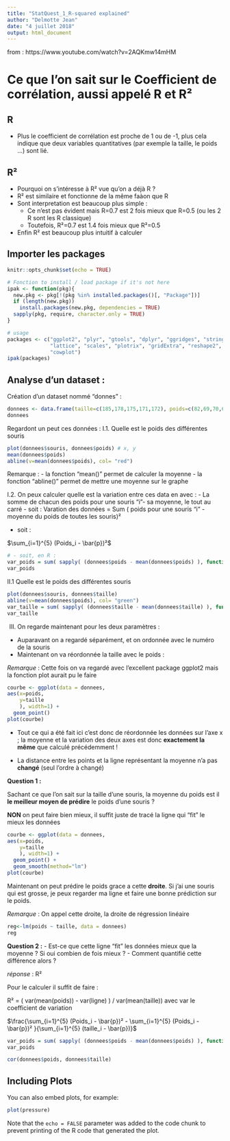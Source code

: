 ```yaml
---
title: "StatQuest_1_R-squared explained"
author: "Delmotte Jean"
date: "4 juillet 2018"
output: html_document
---
```


from : https://www.youtube.com/watch?v=2AQKmw14mHM

# Ce que l'on sait sur le Coefficient de corrélation, aussi appelé R et R²

## R
- Plus le coefficient de corrélation est proche de 1 ou de -1, plus cela indique que deux variables quantitatives (par exemple la taille, le poids ...) sont lié.

## R²
- Pourquoi on s'intéresse à R² vue qu'on a déjà R ?
- R² est similaire et fonctionne de la même faàon que R
- Sont interpretation est beaucoup plus simple :
  - Ce n'est pas évident mais R=0.7 est 2 fois mieux que R=0.5 (ou les 2 R sont les R classique)
  - Toutefois, R²=0.7 est 1.4 fois mieux que R²=0.5
- Enfin R² est beaucoup plus intuitif à calculer


## Importer les packages
```r
knitr::opts_chunk$set(echo = TRUE)

# Fonction to install / load package if it's not here
ipak <- function(pkg){
  new.pkg <- pkg[!(pkg %in% installed.packages()[, "Package"])]
  if (length(new.pkg)) 
    install.packages(new.pkg, dependencies = TRUE)
  sapply(pkg, require, character.only = TRUE)
}

# usage
packages <- c("ggplot2", "plyr", "gtools", "dplyr", "ggridges", "stringr", "RColorBrewer",
              "lattice", "scales", "plotrix", "gridExtra", "reshape2", "tidyr", "randomForest",
              "cowplot")
ipak(packages)
```

## Analyse d'un dataset :

Création d'un dataset nommé "donnes" :
```r
donnees <- data.frame(taille=c(185,178,175,171,172), poids=c(82,69,70,65,68), souris=c("1","2","3","4","5"))
donnees
```

Regardont un peut ces données : 
I.1. Quelle est le poids des différentes souris
```r
plot(donnees$souris, donnees$poids) # x, y
mean(donnees$poids)
abline(v=mean(donnees$poids), col= "red")
```
Remarque :
- la fonction "mean()" permet de calculer la moyenne
- la fonction "abline()" permet de mettre une moyenne sur le graphe

I.2. On peux calculer quelle est la variation entre ces data en avec :
- La somme de chacun des poids pour une souris "i"- sa moyenne, le tout au carré
  - soit : 
  Varation des données = Sum ( poids pour une souris "i" - moyenne du poids de toutes les souris)²
  
  - soit :
  
$\sum_{i=1}^{5} (Poids_i - \bar{p})²$


```r
# - soit, en R :
var_poids = sum( sapply( (donnees$poids - mean(donnees$poids) ), function(x) x^2) )
var_poids
```
II.1 Quelle est le poids des différentes souris
```r
plot(donnees$souris, donnees$taille)
abline(v=mean(donnees$poids), col= "green")
var_taille = sum( sapply( (donnees$taille - mean(donnees$taille) ), function(x) x^2) )
var_taille
```

III. On regarde maintenant pour les deux paramètres :
- Auparavant on a regardé séparément, et on ordonnée avec le numéro de la souris
- Maintenant on va réordonnée la taille avec le poids :

*Remarque* : Cette fois on va regardé avec l'excellent package ggplot2 mais la fonction plot aurait pu le faire
```r
courbe <- ggplot(data = donnees, 
aes(x=poids, 
    y=taille
    ), width=1) +
  geom_point()
plot(courbe)

```

- Tout ce qui a été fait ici c'est donc de réordonnée les données sur l'axe x ; la moyenne et la variation des deux axes est donc **exactement la même** que calculé précédemment !

- La distance entre les points et la ligne représentant la moyenne n'a pas **changé** (seul l'ordre à changé)

**Question 1 :**

Sachant ce que l'on sait sur la taille d'une souris, la moyenne du poids est il **le meilleur moyen de prédire** le poids d'une souris ?

**NON** on peut faire bien mieux, il suffit juste de tracé la ligne qui "fit" le mieux les données

```r
courbe <- ggplot(data = donnees, 
aes(x=poids, 
    y=taille
    ), width=1) +
  geom_point() +
  geom_smooth(method="lm")
plot(courbe)

```

Maintenant on peut prédire le poids grace a cette **droite**.
Si j'ai une souris qui est grosse, je peux regarder ma ligne et faire une bonne prédiction sur le poids.

*Remarque* : On appel cette droite, la droite de régression linéaire

```r
reg<-lm(poids ~ taille, data = donnees)
reg
```


**Question 2 :**
- Est-ce que cette ligne "fit" les données mieux que la moyenne ? Si oui combien de fois mieux ?
- Comment quantifié cette différence alors ?

*réponse* : R²

Pour le calculer il suffit de faire :

R² = ( var(mean(poids)) - var(ligne) ) / var(mean(taille))    avec var le coefficient de variation

\frac{n!}{k!(n-k)!}


$\frac{\sum_{i=1}^{5} (Poids_i - \bar{p})² - \sum_{i=1}^{5} (Poids_i - \bar{p})² }{\sum_{i=1}^{5} (taille_i - \bar{p})}$

```r


var_poids = sum( sapply( (donnees$poids - mean(donnees$poids) ), function(x) x^2) )
var_poids


```



```r
cor(donnees$poids, donnees$taille)
```



## Including Plots

You can also embed plots, for example:

```r
plot(pressure)
```

Note that the `echo = FALSE` parameter was added to the code chunk to prevent printing of the R code that generated the plot.
